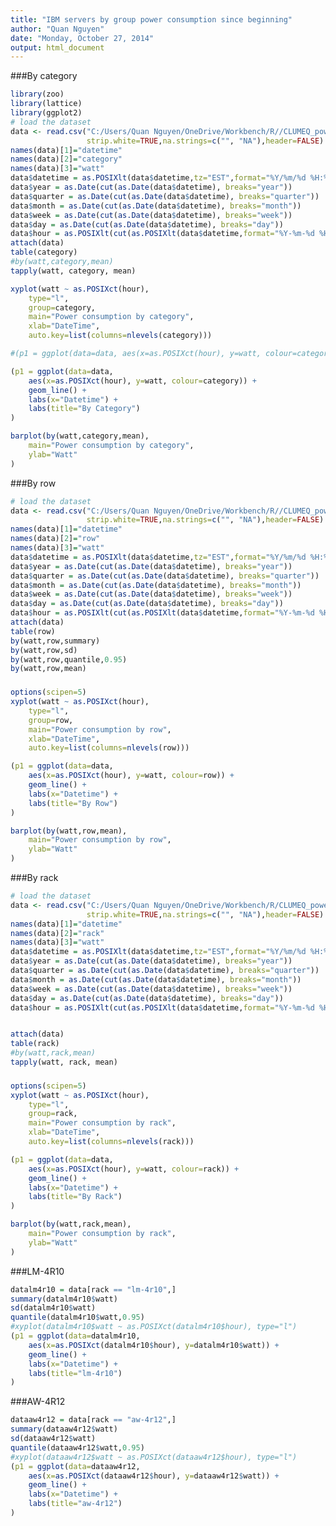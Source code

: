 ```yaml
---
title: "IBM servers by group power consumption since beginning"
author: "Quan Nguyen"
date: "Monday, October 27, 2014"
output: html_document
---
```


###By category

```r
library(zoo)
library(lattice)
library(ggplot2)
# load the dataset
data <- read.csv("C:/Users/Quan Nguyen/OneDrive/Workbench/R//CLUMEQ_power/total-by-category", 
                 strip.white=TRUE,na.strings=c("", "NA"),header=FALSE)
names(data)[1]="datetime"
names(data)[2]="category"
names(data)[3]="watt"
data$datetime = as.POSIXlt(data$datetime,tz="EST",format="%Y/%m/%d %H:%M:%S")
data$year = as.Date(cut(as.Date(data$datetime), breaks="year"))
data$quarter = as.Date(cut(as.Date(data$datetime), breaks="quarter"))
data$month = as.Date(cut(as.Date(data$datetime), breaks="month"))
data$week = as.Date(cut(as.Date(data$datetime), breaks="week"))
data$day = as.Date(cut(as.Date(data$datetime), breaks="day"))
data$hour = as.POSIXlt(cut(as.POSIXlt(data$datetime,format="%Y-%m-%d %H:%M:%S"), breaks="hour"), tz="EST", format="%Y-%m-%d %H:%M:%S")
attach(data)
table(category)
#by(watt,category,mean)
tapply(watt, category, mean)
```

```r
xyplot(watt ~ as.POSIXct(hour),
    type="l",
    group=category,
    main="Power consumption by category",              
    xlab="DateTime",
    auto.key=list(columns=nlevels(category)))
```

``` r
#(p1 = ggplot(data=data, aes(x=as.POSIXct(hour), y=watt, colour=category)) + geom_line() + #geom_point())

(p1 = ggplot(data=data,
    aes(x=as.POSIXct(hour), y=watt, colour=category)) +   
    geom_line() +
    labs(x="Datetime") +
    labs(title="By Category")
)

barplot(by(watt,category,mean),
    main="Power consumption by category",              
    ylab="Watt"
)
```


###By row

```r
# load the dataset
data <- read.csv("C:/Users/Quan Nguyen/OneDrive/Workbench/R//CLUMEQ_power/total-by-row", 
                 strip.white=TRUE,na.strings=c("", "NA"),header=FALSE)
names(data)[1]="datetime"
names(data)[2]="row"
names(data)[3]="watt"
data$datetime = as.POSIXlt(data$datetime,tz="EST",format="%Y/%m/%d %H:%M:%S")
data$year = as.Date(cut(as.Date(data$datetime), breaks="year"))
data$quarter = as.Date(cut(as.Date(data$datetime), breaks="quarter"))
data$month = as.Date(cut(as.Date(data$datetime), breaks="month"))
data$week = as.Date(cut(as.Date(data$datetime), breaks="week"))
data$day = as.Date(cut(as.Date(data$datetime), breaks="day"))
data$hour = as.POSIXlt(cut(as.POSIXlt(data$datetime,format="%Y-%m-%d %H:%M:%S"), breaks="hour"), tz="EST", format="%Y-%m-%d %H:%M:%S")
attach(data)
table(row)
by(watt,row,summary)
by(watt,row,sd)
by(watt,row,quantile,0.95)
by(watt,row,mean)
```

###

```r
options(scipen=5)
xyplot(watt ~ as.POSIXct(hour),
    type="l",
    group=row,
    main="Power consumption by row",              
    xlab="DateTime",
    auto.key=list(columns=nlevels(row)))
```

```r
(p1 = ggplot(data=data,
    aes(x=as.POSIXct(hour), y=watt, colour=row)) +   
    geom_line() +
    labs(x="Datetime") +
    labs(title="By Row")
)

barplot(by(watt,row,mean),
    main="Power consumption by row",              
    ylab="Watt"
)
```

###By rack

```r
# load the dataset
data <- read.csv("C:/Users/Quan Nguyen/OneDrive/Workbench/R/CLUMEQ_power/total-by-rack", 
                 strip.white=TRUE,na.strings=c("", "NA"),header=FALSE)
names(data)[1]="datetime"
names(data)[2]="rack"
names(data)[3]="watt"
data$datetime = as.POSIXlt(data$datetime,tz="EST",format="%Y/%m/%d %H:%M:%S")
data$year = as.Date(cut(as.Date(data$datetime), breaks="year"))
data$quarter = as.Date(cut(as.Date(data$datetime), breaks="quarter"))
data$month = as.Date(cut(as.Date(data$datetime), breaks="month"))
data$week = as.Date(cut(as.Date(data$datetime), breaks="week"))
data$day = as.Date(cut(as.Date(data$datetime), breaks="day"))
data$hour = as.POSIXlt(cut(as.POSIXlt(data$datetime,format="%Y-%m-%d %H:%M:%S"), breaks="hour"), tz="EST", format="%Y-%m-%d %H:%M:%S")


attach(data)
table(rack)
#by(watt,rack,mean)
tapply(watt, rack, mean)
```

###

```r
options(scipen=5)
xyplot(watt ~ as.POSIXct(hour),
    type="l",
    group=rack,
    main="Power consumption by rack",              
    xlab="DateTime",
    auto.key=list(columns=nlevels(rack)))
```

```r
(p1 = ggplot(data=data,
    aes(x=as.POSIXct(hour), y=watt, colour=rack)) +   
    geom_line() +
    labs(x="Datetime") +
    labs(title="By Rack")
)

barplot(by(watt,rack,mean),
    main="Power consumption by rack",              
    ylab="Watt"
)
```

###LM-4R10

```r
datalm4r10 = data[rack == "lm-4r10",]
summary(datalm4r10$watt)
sd(datalm4r10$watt)
quantile(datalm4r10$watt,0.95)
#xyplot(datalm4r10$watt ~ as.POSIXct(datalm4r10$hour), type="l")
(p1 = ggplot(data=datalm4r10,
    aes(x=as.POSIXct(datalm4r10$hour), y=datalm4r10$watt)) +   
    geom_line() +
    labs(x="Datetime") +
    labs(title="lm-4r10")
)
```


###AW-4R12

```r
dataaw4r12 = data[rack == "aw-4r12",]
summary(dataaw4r12$watt)
sd(dataaw4r12$watt)
quantile(dataaw4r12$watt,0.95)
#xyplot(dataaw4r12$watt ~ as.POSIXct(dataaw4r12$hour), type="l")
(p1 = ggplot(data=dataaw4r12,
    aes(x=as.POSIXct(dataaw4r12$hour), y=dataaw4r12$watt)) +   
    geom_line() +
    labs(x="Datetime") +
    labs(title="aw-4r12")
)
```
